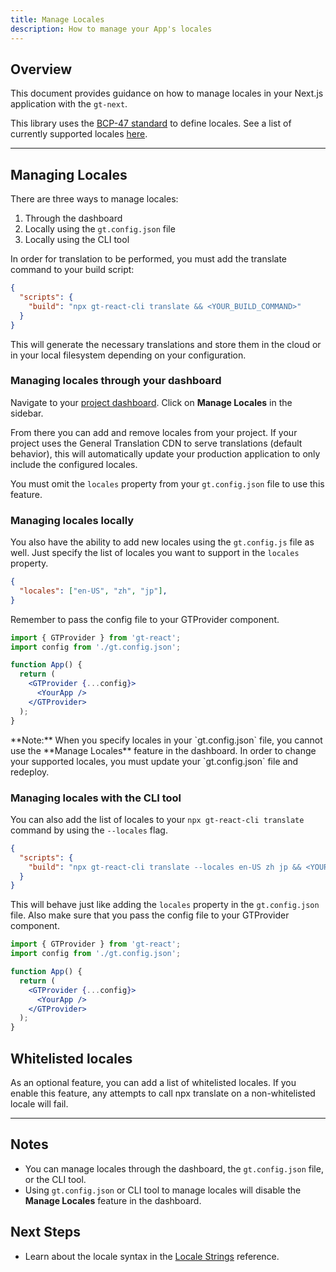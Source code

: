 ```yaml
---
title: Manage Locales
description: How to manage your App's locales
---
```



## Overview

This document provides guidance on how to manage locales in your Next.js application with the `gt-next`.

This library uses the [BCP-47 standard](/docs/reference/locale-strings) to define locales.
See a list of currently supported locales [here](/docs/reference/supported-locales).

---

## Managing Locales

There are three ways to manage locales:
 1. Through the dashboard
 2. Locally using the `gt.config.json` file
 3. Locally using the CLI tool

In order for translation to be performed, you must add the translate command to your build script:

```json title="package.json" copy
{
  "scripts": {
    "build": "npx gt-react-cli translate && <YOUR_BUILD_COMMAND>"
  }
}
```

This will generate the necessary translations and store them in the cloud or in your local filesystem depending on your configuration.

### Managing locales through your dashboard

Navigate to your [project dashboard](https://generaltranslation.com/en-US/signin).
Click on **Manage Locales** in the sidebar.

From there you can add and remove locales from your project.
If your project uses the General Translation CDN to serve translations (default behavior),
this will automatically update your production application to only include the configured locales.

You must omit the `locales` property from your `gt.config.json` file to use this feature.

### Managing locales locally

You also have the ability to add new locales using the `gt.config.js` file as well.
Just specify the list of locales you want to support in the `locales` property.

```json title="gt.config.json" copy
{
  "locales": ["en-US", "zh", "jp"],
}
```

Remember to pass the config file to your GTProvider component.

```jsx title="App.js" copy
import { GTProvider } from 'gt-react';
import config from './gt.config.json';

function App() {
  return (
    <GTProvider {...config}>
      <YourApp />
    </GTProvider>
  );
}
```

<Callout type="info">
    **Note:** When you specify locales in your `gt.config.json` file, you cannot use the **Manage Locales** feature in the dashboard.
    In order to change your supported locales, you must update your `gt.config.json` file and redeploy.
</Callout>


### Managing locales with the CLI tool

You can also add the list of locales to your `npx gt-react-cli translate` command by using the `--locales` flag.

```json title="package.json" copy
{
  "scripts": {
    "build": "npx gt-react-cli translate --locales en-US zh jp && <YOUR_BUILD_COMMAND>"
  }
}
```

This will behave just like adding the `locales` property in the `gt.config.json` file.
Also make sure that you pass the config file to your GTProvider component.

```jsx title="App.js" copy
import { GTProvider } from 'gt-react';
import config from './gt.config.json';

function App() {
  return (
    <GTProvider {...config}>
      <YourApp />
    </GTProvider>
  );
}
```


## Whitelisted locales

As an optional feature, you can add a list of whitelisted locales.
If you enable this feature, any attempts to call npx translate on a non-whitelisted locale will fail.

---

## Notes
 * You can manage locales through the dashboard, the `gt.config.json` file, or the CLI tool.
 * Using `gt.config.json` or CLI tool to manage locales will disable the **Manage Locales** feature in the dashboard.

 ## Next Steps
 * Learn about the locale syntax in the [Locale Strings](/docs/reference/locale-strings) reference.